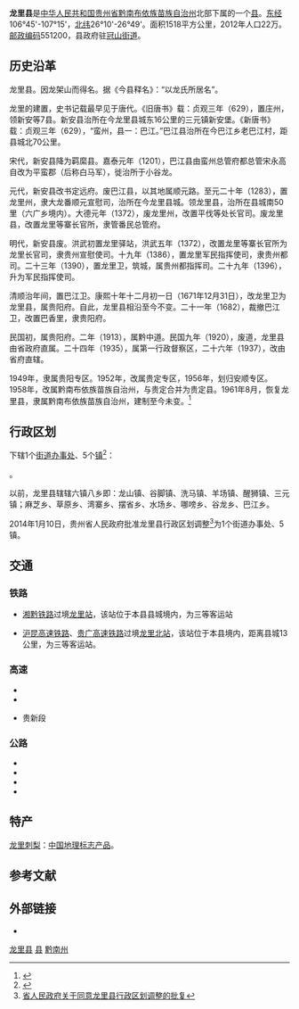 {{Infobox China County
| county  = 龙里县
| Photo = 
| Photoname= 
| map =
| map size = 
| Pinyin   = 
| Belong = [[贵州省|贵州省]][[黔南布依族苗族自治州|黔南布依族苗族自治州]]
| Types= [[县|县]]
| admincode =522730
| founded =
| seat =
| officerTitle=
| officer =
| division = 6
| town= 5
| township= 
| subdistrict= 1
| dialect=
| post code= 550400
| phone code =
| coordinate =
| area = 1521
| area land =
| area water =
| census yr =2012
| pop = 224,266
| density =
| GDP =44.83亿元（2012年）
| web = http://www.longli.gov.cn/
}}

'''龙里县'''是[[中华人民共和国|中华人民共和国]][[贵州省|贵州省]][[黔南布依族苗族自治州|黔南布依族苗族自治州]]北部下属的一个[[县|县]]。[[东经|东经]]106°45'-107°15'，[[北纬|北纬]]26°10'-26°49'。面积1518平方公里，2012年人口22万。[[邮政编码|邮政编码]]551200，县政府驻[[冠山街道|冠山街道]]。

==历史沿革==
龙里县。因龙架山而得名。据《今县释名》：“以龙氏所居名”。 

龙里的建置，史书记载最早见于唐代。《旧唐书》载：贞观三年（629），置庄州，领新安等7县。新安县治所在今龙里县城东16公里的三元镇新安堡。《新唐书》载：贞观三年（629），“蛮州，县一：巴江。”巴江县治所在今巴江乡老巴江村，距县城北70公里。
 
宋代，新安县降为羁縻县。嘉泰元年（1201），巴江县由蛮州总管府都总管宋永高自改为平蛮郡（后称白马军），徙治所于小谷龙。 

元代，新安县改书定远府。废巴江县，以其地属顺元路。至元二十年（1283），置龙里州，隶大龙番顺元宣慰司，治所在今龙里县城。领龙里县，治所在县城南50里（六广乡境内）。大德元年（1372），废龙里州，改置平伐等处长官司。废龙里县，改置龙里等寨长官所，隶管番民总管府。 

明代，新安县废。洪武初置龙里驿站，洪武五年（1372），改置龙里等寨长官所为龙里长官司，隶贵州宣慰使司。十九年（1386），置龙里军民指挥使司，隶贵州都司。二十三年（1390），置龙里卫，筑城，属贵州都指挥司。二十九年（1396），升为军民指挥使司。 

清顺治年间，置巴江卫。康熙十年十二月初一日（1671年12月31日），改龙里卫为龙里县，属贵阳府。自此，龙里县相沿至今不变。二十一年（1682），裁撤巴江卫，改置巴香里，隶贵阳府。 

民国初，属贵阳府。二年（1913），属黔中道。民国九年（1920），废道，龙里县由省政府直属。二十四年（1935），属第一行政督察区，二十六年（1937），改由省府直辖。 

1949年，隶属贵阳专区。1952年，改属贵定专区，1956年，划归安顺专区。1958年，改属黔南布依族苗族自治州，与贵定合并为贵定县。1961年8月，恢复龙里县，隶属黔南布依族苗族自治州，建制至今未变。<ref>{{cite web|url=http://www.longli.gov.cn/zjll-new.asp|title=龙里概况|publisher=龙里县人民政府|deadurl=yes|archiveurl=https://web.archive.org/web/20130917160846/http://www.longli.gov.cn/zjll-new.asp|archivedate=2013-09-17|accessdate=2013-09-07}}</ref>

== 行政区划 ==
{{PAGENAMEBASE}}下辖1个[[街道办事处|街道办事处]]、5个[[行政建制镇|镇]]<ref>{{PRC admin/ref sgc|52/27/30}}</ref>：

{{PRC admin/children|52/27/30}}。

以前，龙里县辖辖六镇八乡即：龙山镇、谷脚镇、洗马镇、羊场镇、醒狮镇、三元镇；麻芝乡、草原乡、湾寨乡、摆省乡、水场乡、哪嗙乡、谷龙乡、巴江乡。

2014年1月10日，贵州省人民政府批准龙里县行政区划调整<ref>[http://www.gzgov.gov.cn/zwgk/show.aspx?id=f1a47cc9-13f3-4410-aa19-a80809e66616 省人民政府关于同意龙里县行政区划调整的批复]{{dead link|date=2018年5月 |bot=InternetArchiveBot |fix-attempted=yes }}</ref>为1个街道办事处、5镇。

== 交通 ==
===铁路===
* {{rint|cn|rail}}[[湘黔铁路|湘黔铁路]]过境[[龙里站|龙里站]]，该站位于本县县城境内，为三等客运站
* {{rint|cn|crh}}[[沪昆高速铁路|沪昆高速铁路]]、{{rint|cn|crh}}[[贵广高速铁路|贵广高速铁路]]过境[[龙里北站|龙里北站]]，该站位于本县境内，距离县城13公里，为三等客运站。

===高速===
*{{中国高速公路名|G76}}
*{{China Expwy Name|S85|P=Guizhou}}
*{{中国高速公路名|G75|[[兰海高速|兰海高速]]}}贵新段

===公路===
*{{中国国道名|210}}
*{{中国国道名|320}}
*{{中国国道名|321}}
*{{中国省道名|304|P=贵州}}

==特产==
[[龙里刺梨|龙里刺梨]]：[[中国地理标志产品|中国地理标志产品]]。

== 参考文献 ==
{{reflist}}

== 外部链接 ==
* {{Official website|http://www.longli.gov.cn/|name=龙里县人民政府}}

{{龙里县行政区划}}
{{黔南布依族苗族自治州行政区划}}
{{贵州行政区划}}

[[Category:龙里县|]]
[[Category:黔南州县市|县]]
[[Category:贵州县份|黔南州]]